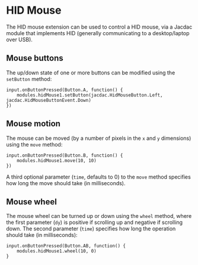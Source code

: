 # HID Mouse

The HID mouse extension can be used to control a HID mouse, via a Jacdac module 
that implements HID (generally communicating to a desktop/laptop over USB). 

## Mouse buttons

The up/down state of one or more buttons can be modified using the `setButton`
method:

```blocks
input.onButtonPressed(Button.A, function() {
    modules.hidMouse1.setButton(jacdac.HidMouseButton.Left, jacdac.HidMouseButtonEvent.Down)
})
```

## Mouse motion

The mouse can be moved (by a number of pixels in the `x` and `y` dimensions)
using the `move` method:

```blocks
input.onButtonPressed(Button.B, function() {
    modules.hidMouse1.move(10, 10)
})
```

A third optional parameter (`time`, defaults to 0) to the `move` method specifies
how long the move should take (in milliseconds). 

## Mouse wheel

The mouse wheel can be turned up or down using the `wheel` method,
where the first parameter (`dy`) is positive if scrolling up and negative if scrolling down.
The second parameter (`time`) specifies how long the operation should take (in milliseconds):

```blocks
input.onButtonPressed(Button.AB, function() {
    modules.hidMouse1.wheel(10, 0)
}
```

